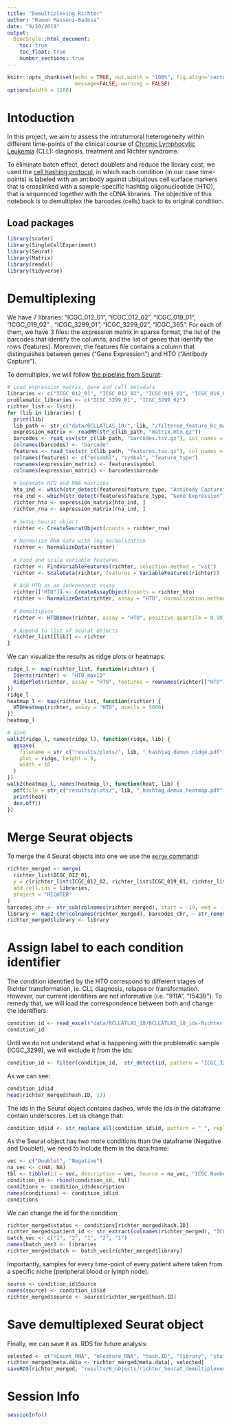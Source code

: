 ```yaml
---
title: "Demultiplexing Richter"
author: "Ramon Massoni-Badosa"
date: "9/20/2019"
output: 
  BiocStyle::html_document:
    toc: true
    toc_float: true
    number_sections: true
---
```


```r
knitr::opts_chunk$set(echo = TRUE, out.width = "100%", fig.align='center', 
                      message=FALSE, warning = FALSE)
options(width = 1200)
```

# Intoduction

In this project, we aim to assess the intratumoral heterogeneity within different time-points of the clinical course of [Chronic  Lymphocytic Leukemia](https://www.nature.com/articles/nrdp201696) (CLL): diagnosis, treatment and Richter syndrome.

To eliminate batch effect, detect doublets and reduce the library cost, we used the [cell hashing protocol](https://genomebiology.biomedcentral.com/articles/10.1186/s13059-018-1603-1), in which each condition (in our case time-points) is labeled with an antibody against ubiquitous cell surface markers that is crosslinked with a sample-specific hashtag oligonucleotide (HTO), that is sequenced together with the cDNA libraries. The objective of this notebook is to demultiplex the barcodes (cells) back to its original condition.

## Load packages

```r
library(scater)
library(SingleCellExperiment)
library(Seurat)
library(Matrix)
library(readxl)
library(tidyverse)
```

# Demultiplexing

We have 7 libraries: "ICGC_012_01", "ICGC_012_02", "ICGC_019_01", "ICGC_019_02" , "ICGC_3299_01", "ICGC_3299_02", "ICGC_365". For each of them, we have 3 files: the expression matrix in sparse format, the list of the barcodes that identify the columns, and the list of genes that identify the rows (features). Moreover, the features file contains a column that distinguishes between genes ("Gene Expression") and HTO ("Antibody Capture"). 

To demultiplex, we will follow [the pipeline from Seurat](https://satijalab.org/seurat/v3.0/hashing_vignette.html):

```r
# Load expression matrix, gene and cell metadata
libraries <- c("ICGC_012_01", "ICGC_012_02", "ICGC_019_01", "ICGC_019_02", "ICGC_365")
problematic_libraries <- c("ICGC_3299_01", "ICGC_3299_02")
richter_list <- list()
for (lib in libraries) {
  print(lib)
  lib_path <- str_c("data/BCLLATLAS_10/", lib, "/filtered_feature_bc_matrix/")
  expression_matrix <- readMM(str_c(lib_path, "matrix.mtx.gz"))
  barcodes <- read_csv(str_c(lib_path, "barcodes.tsv.gz"), col_names = FALSE)
  colnames(barcodes) <- "barcode"
  features <- read_tsv(str_c(lib_path, "features.tsv.gz"), col_names = FALSE)
  colnames(features) <- c("ensembl", "symbol", "feature_type")
  rownames(expression_matrix) <- features$symbol
  colnames(expression_matrix) <- barcodes$barcode
  
  # Separate HTO and RNA matrices
  hto_ind <- which(str_detect(features$feature_type, "Antibody Capture"))
  rna_ind <- which(str_detect(features$feature_type, "Gene Expression"))
  richter_hto <- expression_matrix[hto_ind, ]
  richter_rna <- expression_matrix[rna_ind, ]
  
  # Setup Seurat object
  richter <- CreateSeuratObject(counts = richter_rna)
  
  # Normalize RNA data with log normalization
  richter <- NormalizeData(richter)
  
  # Find and scale variable features
  richter <- FindVariableFeatures(richter, selection.method = "vst")
  richter <- ScaleData(richter, features = VariableFeatures(richter))
  
  # Add HTO as an independent assay
  richter[["HTO"]] <- CreateAssayObject(counts = richter_hto)
  richter <- NormalizeData(richter, assay = "HTO", normalization.method = "CLR")
  
  # Demultiplex
  richter <- HTODemux(richter, assay = "HTO", positive.quantile = 0.99)
  
  # Append to list of Seurat objects
  richter_list[[lib]] <- richter
}
```

We can visualize the results as ridge plots or heatmaps:

```r
ridge_l <- map(richter_list, function(richter) {
  Idents(richter) <- "HTO_maxID"
  RidgePlot(richter, assay = "HTO", features = rownames(richter[["HTO"]]))
})
ridge_l
heatmap_l <- map(richter_list, function(richter) {
  HTOHeatmap(richter, assay = "HTO", ncells = 5000)
})
heatmap_l

# Save
walk2(ridge_l, names(ridge_l), function(ridge, lib) {
  ggsave(
    filename = str_c("results/plots/", lib, "_hashtag_demux_ridge.pdf"),
    plot = ridge, height = 9, 
    width = 16
  )
})
walk2(heatmap_l, names(heatmap_l), function(heat, lib) {
  pdf(file = str_c("results/plots/", lib, "_hashtag_demux_heatmap.pdf"), height = 4, width = 7)
  print(heat)
  dev.off()
})
```

# Merge Seurat objects

To merge the 4 Seurat objects into one we use the [`merge` command](https://satijalab.org/seurat/v3.0/merge_vignette.html):

```r
richter_merged <- merge(
  richter_list$ICGC_012_01, 
  y = c(richter_list$ICGC_012_02, richter_list$ICGC_019_01, richter_list$ICGC_019_02, richter_list$ICGC_365),
  add.cell.ids = libraries, 
  project = "RICHTER"
)
barcodes_chr <- str_sub(colnames(richter_merged), start = -19, end = -1)
library <- map2_chr(colnames(richter_merged), barcodes_chr, ~ str_remove(.x, .y))
richter_merged$library <- library
```

# Assign label to each condition identifier
The condition identified by the HTO correspond to different stages of Richter transformation, ie. CLL diagnosis, relapse or transformation. However, our current identifiers are not informative (i.e. "911A", "1543B"). To remedy that, we will load the correspondence between both and change the identifiers:

```r
condition_id <- read_excel("data/BCLLATLAS_10/BCLLATLAS_10_ids-Richter Syndrom.xlsx")
condition_id
```

Until we do not understand what is happening with the problematic sample (ICGC_3299), we will exclude it from the ids:

```r
condition_id <- filter(condition_id,  str_detect(id, pattern = "ICGC_3299", negate = TRUE))
```

As we can see:

```r
condition_id$id
head(richter_merged$hash.ID, 13)
```

The ids in the Seurat object contains dashes, while the ids in the dataframe contain underscores. Let us change that:

```r
condition_id$id <- str_replace_all(condition_id$id, pattern = "_", replacement = "-")
```

As the Seurat object has two more conditions than the dataframe (Negative and Doublet), we need to include them in the data.frame:

```r
vec <- c("Doublet", "Negative")
na_vec <- c(NA, NA)
tbl <- tibble(id = vec, description = vec, Source = na_vec, "ICGC Number" = na_vec)
condition_id <- rbind(condition_id, tbl)
conditions <- condition_id$description
names(conditions) <- condition_id$id
conditions
```

We can change the id for the condition

```r
richter_merged$status <- conditions[richter_merged$hash.ID]
richter_merged$patient_id <- str_extract(colnames(richter_merged), "ICGC_(012|019|365)")
batch_vec <- c("1", "2", "1", "2", "1")
names(batch_vec) <- libraries
richter_merged$batch <- batch_vec[richter_merged$library]
```

Importantly, samples for every time-point of every patient where taken from a specific niche (peripheral blood or lymph node). 

```r
source <- condition_id$Source
names(source) <- condition_id$id
richter_merged$source <- source[richter_merged$hash.ID]
```


# Save demultiplexed Seurat object
Finally, we can save it as .RDS for future analysis:

```r
selected <- c("nCount_RNA", "nFeature_RNA", "hash.ID", "library", "status", "patient_id", "batch", "source")
richter_merged@meta.data <- richter_merged@meta.data[, selected]
saveRDS(richter_merged, "results/R_objects/richter_Seurat_demultiplexed.rds")
```

# Session Info

```r
sessionInfo()
```

